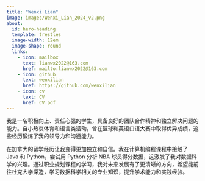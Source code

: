 ```yaml
---
title: "Wenxi Lian"
image: images/Wenxi_Lian_2024_v2.png
about:
  id: hero-heading
  template: trestles
  image-width: 12em
  image-shape: round
  links:
    - icon: mailbox
      text: lianwx2022@163.com
      href: mailto:lianwx2022@163.com
    - icon: github
      text: wenxilian
      href: https://github.com/wenxilian
    - icon: cv
      text: CV
      href: CV.pdf  
---
```


::: {#hero-heading}

我是一名积极向上、责任心强的学生，具备良好的团队合作精神和独立解决问题的能力。自小热衷体育和语言类活动，曾在篮球和英语口语大赛中取得优异成绩，这些经历锻炼了我的领导力和沟通能力。

在加拿大的留学经历让我变得更加独立和自信。我在计算机编程课程中接触了 Java 和 Python，尝试用 Python 分析 NBA 球员得分数据，这激发了我对数据科学的兴趣。通过职业规划课程的学习，我对未来发展有了更清晰的方向，希望能前往杜克大学深造，学习数据科学相关的专业知识，提升学术能力和实践经验。

:::
